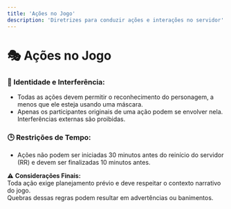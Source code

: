 ```yaml
---
title: 'Ações no Jogo'
description: 'Diretrizes para conduzir ações e interações no servidor'
---
```


# 🎭 Ações no Jogo

### 📜 Identidade e Interferência:
- Todas as ações devem permitir o reconhecimento do personagem, a menos que ele esteja usando uma máscara.
- Apenas os participantes originais de uma ação podem se envolver nela. Interferências externas são proibidas.

### 🕒 Restrições de Tempo:
- Ações não podem ser iniciadas 30 minutos antes do reinício do servidor (RR) e devem ser finalizadas 10 minutos antes.

⚠️ **Considerações Finais:**  
Toda ação exige planejamento prévio e deve respeitar o contexto narrativo do jogo.  
Quebras dessas regras podem resultar em advertências ou banimentos.